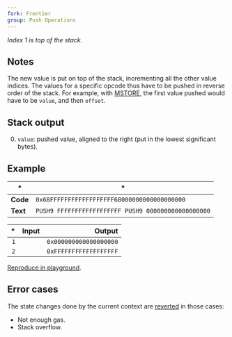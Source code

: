 ```yaml
---
fork: Frontier
group: Push Operations
---
```


*Index 1 is top of the stack.*

## Notes

The new value is put on top of the stack, incrementing all the other value indices. The values for a specific opcode thus have to be pushed in reverse order of the stack. For example, with [MSTORE](/#52), the first value pushed would have to be `value`, and then `offset`.

## Stack output

0. `value`: pushed value, aligned to the right (put in the lowest significant bytes).

## Example

| * | * |
|---|---|
| **Code** | `0x68FFFFFFFFFFFFFFFFFF68000000000000000000` |
| **Text** | `PUSH9 FFFFFFFFFFFFFFFFFF PUSH9 000000000000000000` |

| * | Input | Output |
|--:|------:|-------:|
| `1` | | `0x000000000000000000` |
| `2` | | `0xFFFFFFFFFFFFFFFFFF` |

[Reproduce in playground](/?unit=Wei&codeType=Mnemonic&code='zx~~~~~~%5Cnz'~FFFzPUSH9%200%01z~_).

## Error cases

The state changes done by the current context are [reverted](#FD) in those cases:
- Not enough gas.
- Stack overflow.
